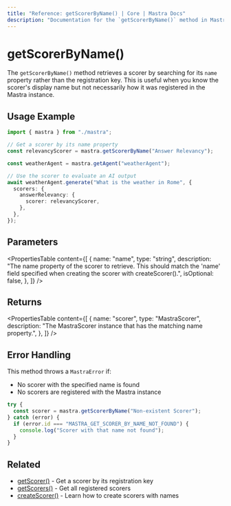 ```yaml
---
title: "Reference: getScorerByName() | Core | Mastra Docs"
description: "Documentation for the `getScorerByName()` method in Mastra, which retrieves a scorer by its name property rather than registration key."
---
```


# getScorerByName()

The `getScorerByName()` method retrieves a scorer by searching for its `name` property rather than the registration key. This is useful when you know the scorer's display name but not necessarily how it was registered in the Mastra instance.

## Usage Example

```typescript
import { mastra } from "./mastra";

// Get a scorer by its name property
const relevancyScorer = mastra.getScorerByName("Answer Relevancy");

const weatherAgent = mastra.getAgent("weatherAgent");

// Use the scorer to evaluate an AI output
await weatherAgent.generate("What is the weather in Rome", {
  scorers: {
    answerRelevancy: {
      scorer: relevancyScorer,
    },
  },
});
```

## Parameters

<PropertiesTable
  content={[
    {
      name: "name",
      type: "string",
      description:
        "The name property of the scorer to retrieve. This should match the 'name' field specified when creating the scorer with createScorer().",
      isOptional: false,
    },
  ]}
/>

## Returns

<PropertiesTable
  content={[
    {
      name: "scorer",
      type: "MastraScorer",
      description:
        "The MastraScorer instance that has the matching name property.",
    },
  ]}
/>

## Error Handling

This method throws a `MastraError` if:

- No scorer with the specified name is found
- No scorers are registered with the Mastra instance

```typescript
try {
  const scorer = mastra.getScorerByName("Non-existent Scorer");
} catch (error) {
  if (error.id === "MASTRA_GET_SCORER_BY_NAME_NOT_FOUND") {
    console.log("Scorer with that name not found");
  }
}
```

## Related

- [getScorer()](../../reference/core/getScorer) - Get a scorer by its registration key
- [getScorers()](../../reference/core/getScorers) - Get all registered scorers
- [createScorer()](../../reference/scorers/create-scorer) - Learn how to create scorers with names
